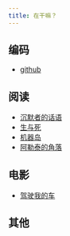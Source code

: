 ```yaml
---
title: 在干嘛？
---
```


## 编码
- [github](https://github.com/zjhou)

## 阅读
- [沉默者的话语](https://book.douban.com/subject/35588433/)
- [生与死](https://book.douban.com/subject/35422223/)
- [机器岛](https://book.douban.com/subject/3198684/)
- [阿勒泰的角落](https://book.douban.com/subject/24922716/)

## 电影
- [驾驶我的车](https://movie.douban.com/subject/35235502/)

## 其他
